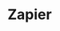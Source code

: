 ---
title: 'Zapier'
description: 'Connect thousands of apps to send feedback into Stellar insights'
---